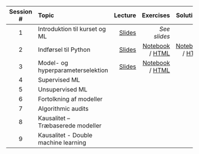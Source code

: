 | Session # | Topic | Lecture | Exercises | Solutions | Documents |
| :--: | :-- | --: | --: | --: | --: | --: | 
| 1 | Introduktion til kurset og ML | [Slides](slides/1_introduction.html) | *See slides* |*N/A*  | [Anaconda guide](misc/1_anaconda_guide.pdf) |
| 2	| Indførsel til Python | [Slides](slides/2_python.html) | [Notebook](exercises_notebook/2_exercise.ipynb) /  [HTML](exercises_html/2_exercise.ipynb) | [Notebook](exercises_notebook/2_exercise_sol.ipynb) / [HTML](exercises_html/2_exercise_sol.ipynb) | [Reading](misc/2_reading.pdf)|
| 3 | Model- og hyperparameterselektion	 | [Slides](slides/3_model_selection.html) | [Notebook](exercises_notebook/3_exercise.ipynb) /  [HTML](exercises_html/3_exercise.ipynb) |  | [Reading](misc/3_reading.pdf)|
| 4 | Supervised ML | | | | |
| 5 | Unsupervised ML | | | | |
| 6 | Fortolkning af modeller | | | | |
| 7 | Algorithmic audits | | | | |
| 8 | Kausalitet – Træbaserede modeller	| | | | |
| 9 | Kausalitet -  Double machine learning	| | | | |